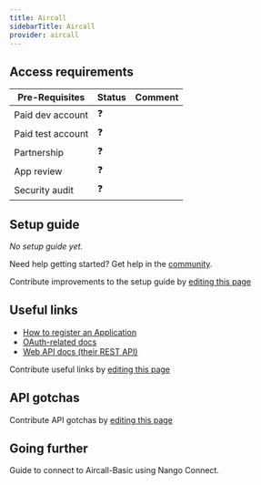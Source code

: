 ```yaml
---
title: Aircall
sidebarTitle: Aircall
provider: aircall
---
```




<Overview />
<PreBuiltTooling provider={providers[pageMetadata.provider]} />
<PreBuiltUseCases />

## Access requirements
| Pre-Requisites | Status | Comment|
| - | - | - |
| Paid dev account | ❓ |  |
| Paid test account | ❓ |  |
| Partnership | ❓ | |
| App review | ❓ |  |
| Security audit | ❓ | |


## Setup guide

_No setup guide yet._

<Tip>Need help getting started? Get help in the [community](https://nango.dev/slack).</Tip>

<Note>Contribute improvements to the setup guide by [editing this page](https://github.com/nangohq/nango/tree/master/docs-v2/integrations/all/aircall.mdx)</Note>


## Useful links

-   [How to register an Application](https://aircall.io/partners/technology/)
-   [OAuth-related docs](https://developer.aircall.io/api-references/#oauth-technology-partners)
-   [Web API docs (their REST API)](https://developer.aircall.io/api-references/)

<Note>Contribute useful links by [editing this page](https://github.com/nangohq/nango/tree/master/docs-v2/integrations/all/aircall.mdx)</Note>

## API gotchas

<Note>Contribute API gotchas by [editing this page](https://github.com/nangohq/nango/tree/master/docs-v2/integrations/all/aircall.mdx)</Note>

## Going further

<Card title="Connect to Aircall-Basic" icon="link" href="/integrations/all/aircall-basic/connect" horizontal>
  Guide to connect to Aircall-Basic using Nango Connect.
</Card>

